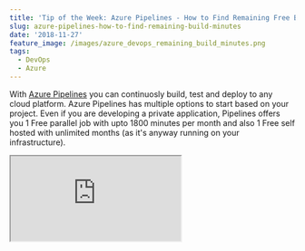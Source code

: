 ```yaml
---
title: 'Tip of the Week: Azure Pipelines - How to Find Remaining Free Build Minutes?'
slug: azure-pipelines-how-to-find-remaining-build-minutes
date: '2018-11-27'
feature_image: /images/azure_devops_remaining_build_minutes.png
tags:
  - DevOps
  - Azure
---
```

With [Azure Pipelines](https://azure.microsoft.com/en-us/services/devops/pipelines/) you can continuosly build, test and deploy to any cloud platform. Azure Pipelines has multiple options to start based on your project. Even if you are developing a private application, Pipelines offers you 1 Free parallel job with upto 1800 minutes per month and also 1 Free self hosted with unlimited months (as it's anyway running on your infrastructure).

<iframe src="https://www.youtube.com/embed/298qAhQW0ps" />

On the Microsoft-hosted CI/CD with 1800 minutes you might need to find the used/remaining time any time during the month. You can find the remaining minutes from the [Azure Devops portal](https://dev.azure.com/) and select the relevant organization.

**Organization settings -> Retention and parallel jobs -> Parallel Jobs**

![Azure Devops Pipelines - Remaining Build Minutes](/images/azure_devops_remaining_build_minutes.png)

Hope that helps you find the remaining free build minutes for your organization!
